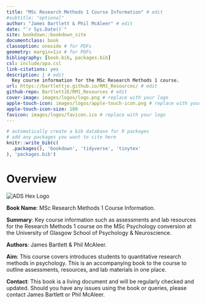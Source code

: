 ```yaml
--- 
title: "MSc Research Methods 1 Course Information" # edit
#subtitle: "optional" 
author: "James Bartlett & Phil McAleer" # edit
date: "`r Sys.Date()`"
site: bookdown::bookdown_site
documentclass: book
classoption: oneside # for PDFs
geometry: margin=1in # for PDFs
bibliography: [book.bib, packages.bib]
csl: include/apa.csl
link-citations: yes
description: | # edit
  Key course information for the MSc Research Methods 1 course.
url: https://bartlettje.github.io/RM1_Resources/ # edit
github-repo: BartlettJE/RM1_Resources # edit
cover-image: images/logos/logo.png # replace with your logo
apple-touch-icon: images/logos/apple-touch-icon.png # replace with your logo
apple-touch-icon-size: 180
favicon: images/logos/favicon.ico # replace with your logo
---
```


```r
# automatically create a bib database for R packages
# add any packages you want to cite here
knitr::write_bib(c(
  .packages(), 'bookdown', 'tidyverse', 'tinytex'
), 'packages.bib')

```

# Overview {-}

<div class="small_right"><img src="images/logos/logo.png" 
     alt="ADS Hex Logo" /></div>

**Book Name**: MSc Research Methods 1 Course Information. 

**Summary**: Key course information such as assessments and lab resources for the Research Methods 1 course on the MSc Psychology conversion at the University of Glasgow School of Psychology & Neuroscience.

**Authors**: James Bartlett & Phil McAleer. 

**Aim**: This course covers introduces students to quantitative research methods in psychology. This is an accompanying book to the course to outline assessments, resources, and lab materials in one place. 

**Contact**: This book is a living document and will be regularly checked and updated. Should you have any issues using the book or queries, please contact James Bartlett or Phil McAleer.
